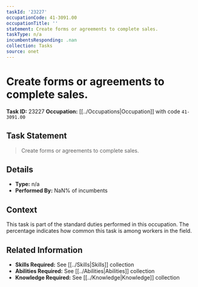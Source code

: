 ```yaml
---
taskId: '23227'
occupationCode: 41-3091.00
occupationTitle: ''
statement: Create forms or agreements to complete sales.
taskType: n/a
incumbentsResponding: .nan
collection: Tasks
source: onet
---
```

# Create forms or agreements to complete sales.

**Task ID:** 23227
**Occupation:** [[../Occupations|Occupation]] with code `41-3091.00`

## Task Statement

> Create forms or agreements to complete sales.

## Details

- **Type:** n/a
- **Performed By:** NaN% of incumbents

## Context

This task is part of the standard duties performed in this occupation. The percentage indicates how common this task is among workers in the field.

## Related Information

- **Skills Required:** See [[../Skills|Skills]] collection
- **Abilities Required:** See [[../Abilities|Abilities]] collection
- **Knowledge Required:** See [[../Knowledge|Knowledge]] collection
